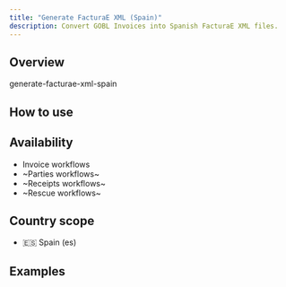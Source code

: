 ```yaml
---
title: "Generate FacturaE XML (Spain)"
description: Convert GOBL Invoices into Spanish FacturaE XML files.
---
```


## Overview

generate-facturae-xml-spain

## How to use

<Steps>
	<Step title="Step 1">
	</Step>
	<Step title="Step 2">
	</Step>
</Steps>

## Availability


* Invoice workflows
* ~Parties workflows~
* ~Receipts workflows~
* ~Rescue workflows~

## Country scope

* 🇪🇸 Spain (es)


## Examples